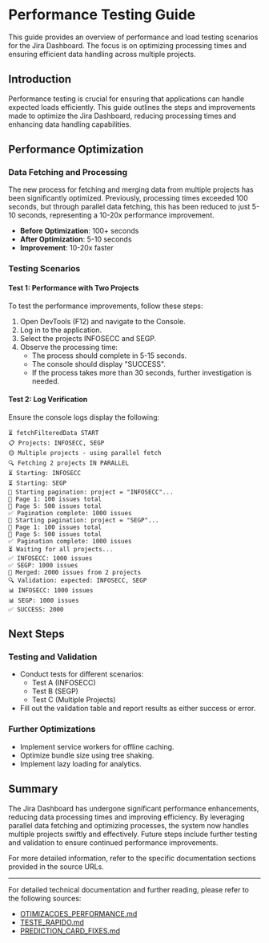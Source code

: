 # Performance Testing Guide

This guide provides an overview of performance and load testing scenarios for the Jira Dashboard. The focus is on optimizing processing times and ensuring efficient data handling across multiple projects.

## Introduction

Performance testing is crucial for ensuring that applications can handle expected loads efficiently. This guide outlines the steps and improvements made to optimize the Jira Dashboard, reducing processing times and enhancing data handling capabilities.

## Performance Optimization

### Data Fetching and Processing

The new process for fetching and merging data from multiple projects has been significantly optimized. Previously, processing times exceeded 100 seconds, but through parallel data fetching, this has been reduced to just 5-10 seconds, representing a 10-20x performance improvement.

- **Before Optimization**: 100+ seconds
- **After Optimization**: 5-10 seconds
- **Improvement**: 10-20x faster

### Testing Scenarios

#### Test 1: Performance with Two Projects

To test the performance improvements, follow these steps:

1. Open DevTools (F12) and navigate to the Console.
2. Log in to the application.
3. Select the projects INFOSECC and SEGP.
4. Observe the processing time:
   - The process should complete in 5-15 seconds.
   - The console should display "SUCCESS".
   - If the process takes more than 30 seconds, further investigation is needed.

#### Test 2: Log Verification

Ensure the console logs display the following:

```
⏳ fetchFilteredData START
📋 Projects: INFOSECC, SEGP
🟡 Multiple projects - using parallel fetch
🔍 Fetching 2 projects IN PARALLEL
⏳ Starting: INFOSECC
⏳ Starting: SEGP
📡 Starting pagination: project = "INFOSECC"...
📄 Page 1: 100 issues total
📄 Page 5: 500 issues total
✅ Pagination complete: 1000 issues
📡 Starting pagination: project = "SEGP"...
📄 Page 1: 100 issues total
📄 Page 5: 500 issues total
✅ Pagination complete: 1000 issues
⏳ Waiting for all projects...
✅ INFOSECC: 1000 issues
✅ SEGP: 1000 issues
🔄 Merged: 2000 issues from 2 projects
🔍 Validation: expected: INFOSECC, SEGP
📊 INFOSECC: 1000 issues
📊 SEGP: 1000 issues
✅ SUCCESS: 2000
```

## Next Steps

### Testing and Validation

- Conduct tests for different scenarios:
  - Test A (INFOSECC)
  - Test B (SEGP)
  - Test C (Multiple Projects)
- Fill out the validation table and report results as either success or error.

### Further Optimizations

- Implement service workers for offline caching.
- Optimize bundle size using tree shaking.
- Implement lazy loading for analytics.

## Summary

The Jira Dashboard has undergone significant performance enhancements, reducing data processing times and improving efficiency. By leveraging parallel data fetching and optimizing processes, the system now handles multiple projects swiftly and effectively. Future steps include further testing and validation to ensure continued performance improvements.

For more detailed information, refer to the specific documentation sections provided in the source URLs.

---

For detailed technical documentation and further reading, please refer to the following sources:

- [OTIMIZACOES_PERFORMANCE.md](https://gitdocai-data/organization/org-3b5b9a00-5655-4c1f-96df-503f2619fb1c/repositories/jira-dash/OTIMIZACOES_PERFORMANCE.md)
- [TESTE_RAPIDO.md](https://gitdocai-data/organization/org-3b5b9a00-5655-4c1f-96df-503f2619fb1c/repositories/jira-dash/TESTE_RAPIDO.md)
- [PREDICTION_CARD_FIXES.md](https://gitdocai-data/organization/org-3b5b9a00-5655-4c1f-96df-503f2619fb1c/repositories/jira-dash/PREDICTION_CARD_FIXES.md)
